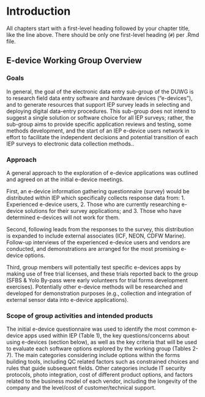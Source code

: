 # Introduction 

All chapters start with a first-level heading followed by your chapter title, like the line above. There should be only one first-level heading (`#`) per .Rmd file.

## E-device Working Group Overview

### Goals

In general, the goal of the electronic data entry sub-group of the DUWG is to research field data entry software and hardware devices (“e-devices”), and to generate resources that support IEP survey leads in selecting and deploying digital data-entry procedures.  This sub-group does not intend to suggest a single solution or software choice for all IEP surveys; rather, the sub-group aims to provide specific application reviews and testing, some methods development, and the start of an IEP e-device users network in effort to facilitate the independent decisions and potential transition of each IEP surveys to electronic data collection methods..

### Approach

A general approach to the exploration of e-device applications was outlined and agreed on at the initial e-device meetings.  

First, an e-device information gathering questionnaire (survey) would be distributed within IEP which specifically collects response data from: 1. Experienced e-device users, 2. Those who are currently researching e-device solutions for their survey applications; and 3. Those who have determined e-devices will not work for them. 

Second, following leads from the responses to the survey, this distribution is expanded to include external associates (ICF, NEON, CDFW Marine).  Follow-up interviews of the experienced e-device users and vendors are conducted, and demonstrations are arranged for the most promising e-device options.

Third, group members will potentially test specific e-devices apps by making use of free trial licenses, and these trials reported back to the group (SFBS & Yolo By-pass were early volunteers for trial forms development exercises).  Potentially other e-device methods will be researched and developed for demonstration purposes (e.g., collection and integration of external sensor data into e-device applications).


### Scope of group activities and intended products

The initial e-device questionnaire was used to identify the most common e-device apps used within IEP (Table 1), the key questions/concerns about using e-devices (section below), as well as the key criteria that will be used to evaluate each software options explored by the working group (Tables 2-7).  The main categories considering include options within the forms building tools, including QC related factors such as constrained choices and rules that guide subsequent fields.  Other categories include IT security protocols, photo integration, cost of different product options, and factors related to the business model of each vendor, including the longevity of the company and the level/cost of customer/technical support.  